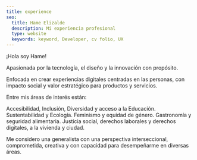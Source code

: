 ```yaml
---
title: experience
seo:
  title: Hame Elizalde
  description: Mi experiencia profesional
  type: website
  keywords: keyword, Developer, cv folio, UX 
---
```


¡Hola soy Hame!

Apasionada por la tecnología, el diseño y la innovación con propósito. 

Enfocada en crear experiencias digitales centradas en las personas, con impacto social y valor estratégico para productos y servicios.

Entre mis áreas de interés están:

Accesibilidad, Inclusión, Diversidad y acceso a la Educación.
Sustentabilidad y Ecología.
Feminismo y equidad de género.
Gastronomía y seguridad alimentaria.
Justicia social, derechos laborales y derechos digitales, a la vivienda y ciudad. 

Me considero una generalista con una perspectiva interseccional, comprometida, creativa y con capacidad para desempeñarme en diversas áreas.
